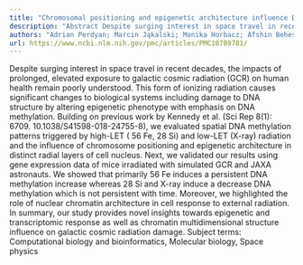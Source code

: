 ```yaml
---
title: "Chromosomal positioning and epigenetic architecture influence DNA methylation patterns triggered by galactic cosmic radiation"
description: "Abstract Despite surging interest in space travel in recent decades, the impacts of prolonged, elevated exposure to galactic cosmic radiation (GCR) on human health remain poorly understood. This form ..."
authors: "Adrian Perdyan; Marcin Jąkalski; Monika Horbacz; Afshin Beheshti; Jakub Mieczkowski"
url: https://www.ncbi.nlm.nih.gov/pmc/articles/PMC10789781/
---
```


Despite surging interest in space travel in recent decades, the impacts of prolonged, elevated exposure to galactic cosmic radiation (GCR) on human health remain poorly understood. This form of ionizing radiation causes significant changes to biological systems including damage to DNA structure by altering epigenetic phenotype with emphasis on DNA methylation. Building on previous work by Kennedy et al. (Sci Rep 8(1): 6709. 10.1038/S41598-018-24755-8), we evaluated spatial DNA methylation patterns triggered by high-LET ( 56 Fe, 28 Si) and low-LET (X-ray) radiation and the influence of chromosome positioning and epigenetic architecture in distinct radial layers of cell nucleus. Next, we validated our results using gene expression data of mice irradiated with simulated GCR and JAXA astronauts. We showed that primarily 56 Fe induces a persistent DNA methylation increase whereas 28 Si and X-ray induce a decrease DNA methylation which is not persistent with time. Moreover, we highlighted the role of nuclear chromatin architecture in cell response to external radiation. In summary, our study provides novel insights towards epigenetic and transcriptomic response as well as chromatin multidimensional structure influence on galactic cosmic radiation damage. Subject terms: Computational biology and bioinformatics, Molecular biology, Space physics
